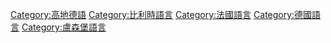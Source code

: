 {{Commons category}}
{{Category main}}
[[Category:高地德語|Category:高地德語]]
[[Category:比利時語言|Category:比利時語言]]
[[Category:法國語言|Category:法國語言]]
[[Category:德國語言|Category:德國語言]]
[[Category:盧森堡語言|Category:盧森堡語言]]